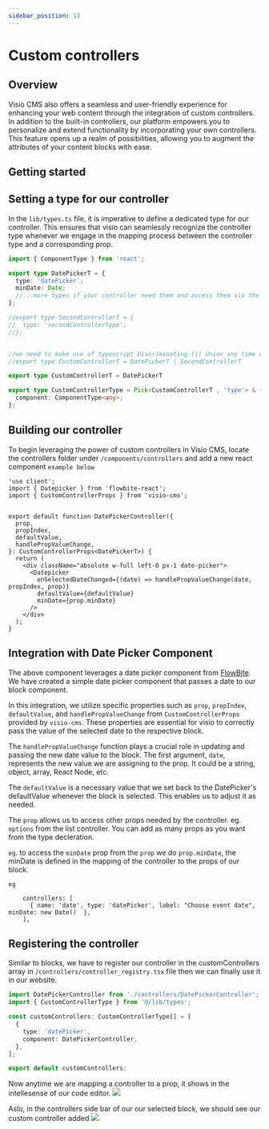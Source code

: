 ```yaml
---
sidebar_position: 13
---
```



# Custom controllers

## Overview
Visio CMS also offers a seamless and user-friendly experience for enhancing your web content through the integration of custom controllers. In addition to the built-in controllers, our platform empowers you to personalize and extend functionality by incorporating your own controllers. This feature opens up a realm of possibilities, allowing you to augment the attributes of your content blocks with ease.

## Getting started

## Setting a type for our controller

In the `lib/types.ts` file, it is imperative to define a dedicated type for our controller. This ensures that visio can seamlessly recognize the controller type whenever we engage in the mapping process between the controller type and a corresponding prop.

```ts title="/lib/types.ts"
import { ComponentType } from 'react';

export type DatePickerT = {
  type: 'datePicker';
  minDate: Date;
  //...more types if your controller need them and access them via the prop of the controller
};

//export type SecondControllerT = {
//  type: 'secondControllerType';
//};


//we need to make use of typescript Discriminating (|) Union any time we want to an additional controller
//export type CustomControllerT = DatePickerT | SecondControllerT

export type CustomControllerT = DatePickerT 

export type CustomControllerType = Pick<CustomControllerT , 'type'> & {
  component: ComponentType<any>;
};
```

## Building our controller
To begin leveraging the power of custom controllers in Visio CMS, locate the controllers folder under `/components/controllers` and add a new  react component `example below`

```tsx title="/components/controllers/DatePickerController.tsx"
'use client';
import { Datepicker } from 'flowbite-react';
import { CustomControllerProps } from 'visio-cms';


export default function DatePickerController({
  prop,
  propIndex,
  defaultValue,
  handlePropValueChange,
}: CustomControllerProps<DatePickerT>) {
  return (
    <div className="absolute w-full left-0 px-1 date-picker">
      <Datepicker
        onSelectedDateChanged={(date) => handlePropValueChange(date, propIndex, prop)}
        defaultValue={defaultValue}
        minDate={prop.minDate}
      />
    </div>
  );
}

```

## Integration with Date Picker Component

The above component leverages a date picker component from [FlowBite](https://www.flowbite-react.com/docs/components/datepicker). We have created a simple date picker component that passes a date to our block component.

In this integration, we utilize specific properties such as `prop`, `propIndex`, `defaultValue`, and `handlePropValueChange` from `CustomControllerProps` provided by `visio-cms`. These properties are essential for visio to correctly pass the value of the selected date to the respective block.

The `handlePropValueChange` function plays a crucial role in updating and passing the new date value to the block. The first argument, `date`, represents the new value we are assigning to the prop. It could be a string, object, array, React Node, etc.

The `defaultValue` is a necessary value that we set back to the DatePicker's defaultValue whenever the block is selected. This enables us to adjust it as needed.

The `prop` allows us to access other props needed by the controller. eg. `options` from the list controller. You can add as many props as you want from the type decleration.

`eg`. to access the `minDate` prop from the `prop` we do `prop.minDate`, the minDate is defined in the mapping of the controller to the props of our block.

`eg`

```tsx
    controllers: [
      { name: 'date', type: 'datePicker', label: "Choose event date", minDate: new Date()  },
    ],

```

## Registering the controller

Similar to blocks, we have to register our controller in the customControllers array in `/controllers/controller_registry.tsx` file then we can finally use it in our website. 

```ts title="/lib/controller_registry.ts"
import DatePickerController from './controllers/DatePickerController';
import { CustomControllerType } from '@/lib/types';

const customControllers: CustomControllerType[] = [
  {
    type: 'datePicker',
    component: DatePickerController,
  },
];

export default customControllers;

```

Now anytime we are mapping a controller to a prop, it shows in the intellesense of our code editor.
<img src={Image}/>

Aslo, in the controllers side bar of our our selected block, we should see our custom controller added
<img src={Image2}/>